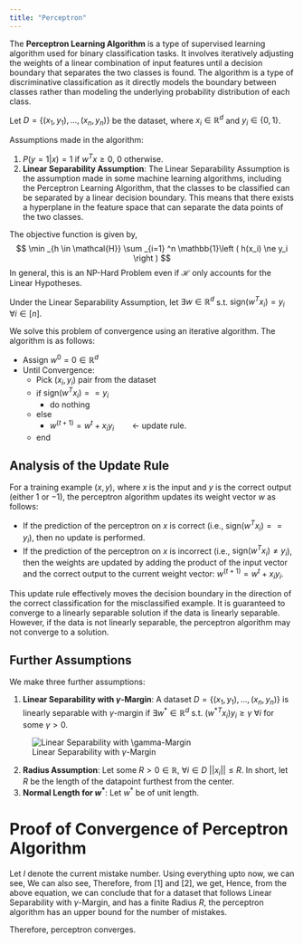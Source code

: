 ```yaml
---
title: "Perceptron"
---
```


The **Perceptron Learning Algorithm** is a type of supervised learning algorithm used for binary classification tasks. It involves iteratively adjusting the weights of a linear combination of input features until a decision boundary that separates the two classes is found. The algorithm is a type of discriminative classification as it directly models the boundary between classes rather than modeling the underlying probability distribution of each class.

Let $D=\{(x_1, y_1), \ldots, (x_n,y_n)\}$ be the dataset, where $x_i \in \mathbb{R}^d$ and $y_i \in \{0, 1\}$.

Assumptions made in the algorithm:

1. $P(y=1|x) = 1$ if $w^Tx\ge0$, $0$ otherwise.
2. **Linear Separability Assumption**: The Linear Separability Assumption is the assumption made in some machine learning algorithms, including the Perceptron Learning Algorithm, that the classes to be classified can be separated by a linear decision boundary. This means that there exists a hyperplane in the feature space that can separate the data points of the two classes.

The objective function is given by,
$$
\min _{h \in \mathcal{H}} \sum _{i=1} ^n \mathbb{1}\left ( h(x_i) \ne y_i \right )
$$
In general, this is an NP-Hard Problem even if $\mathcal{H}$ only accounts for the Linear Hypotheses.

Under the Linear Separability Assumption, let $\exists w \in \mathbb{R}^d$ s.t. $\text{sign}(w^Tx_i)=y_i$ $\forall i \in [n]$.

We solve this problem of convergence using an iterative algorithm. The algorithm is as follows:

* Assign $w^0 = 0 \in \mathbb{R}^d$
* Until Convergence:
	* Pick $(x_i, y_i)$ pair from the dataset
	* if $\text{sign}(w^Tx_i)==y_i$
		* do nothing
	* else
		* $w^{(t+1)} = w^t + x_iy_i \hspace{2em} \leftarrow$ update rule.
	* end

## Analysis of the Update Rule 
For a training example $(x, y)$, where $x$ is the input and $y$ is the correct output (either $1$ or $-1$), the perceptron algorithm updates its weight vector $w$ as follows:

* If the prediction of the perceptron on $x$ is correct (i.e., $\text{sign}(w^Tx_i)==y_i$), then no update is performed.
* If the prediction of the perceptron on $x$ is incorrect (i.e., $\text{sign}(w^Tx_i)\ne y_i$), then the weights are updated by adding the product of the input vector and the correct output to the current weight vector: $w^{(t+1)} = w^t + x_iy_i$.

This update rule effectively moves the decision boundary in the direction of the correct classification for the misclassified example. It is guaranteed to converge to a linearly separable solution if the data is linearly separable. However, if the data is not linearly separable, the perceptron algorithm may not converge to a solution.

\newpage
## Further Assumptions
We make three further assumptions:

1. **Linear Separability with $\gamma$-Margin**: A dataset $D=\{(x_1, y_1), \ldots, (x_n,y_n)\}$ is linearly separable with $\gamma$-margin if $\exists w^* \in \mathbb{R}^d$ s.t. $(w^{*T}x_i)y_i\ge\gamma$ $\forall i$ for some $\gamma>0$.

![Linear Separability with $\gamma$-Margin](../images/Linear Separability with gamma-Margin.png)

2. **Radius Assumption**: Let some $R>0 \in \mathbb{R}$, $\forall i \in D$ $||x_i||\le R$. In short, let $R$ be the length of the datapoint furthest from the center.
3. **Normal Length for $w^*$**: Let $w^*$ be of unit length.

# Proof of Convergence of Perceptron Algorithm
Let $l$ denote the current mistake number. Using everything upto now, we can see,
\begin{align*}
w^{l+1} &= w^l + xy \\
||w^{l+1}||^2&=||w^l + xy||^2 \\
&=(w^l + xy)^T(w^l + xy) \\
&=||w^l||^2 + 2(w^{lT}x)y+ ||x||^2y^2 \\
\therefore ||w^{l+1}||^2&\le ||w^l||^2 + R^2 \\
&\le (||w^{l-1}||^2 + R^2)  + R^2 \\
&\le ||w^0||^2 + lR^2 \\
\therefore ||w^{l+1}||^2&\le lR^2 \hspace{6em} \ldots[1]
\end{align*}
We can also see,
\begin{align*}
w^{l+1} &= w^l + xy \\
(w^{l+1})^Tw^* &= (w^l + xy)^Tw^* \\
&= w^{lT}w^* + (w^{*T}x)y \\
\therefore (w^{l+1})^Tw^* &\ge w^{lT}w^* + \gamma \\
&\ge (w^{l-1T}w^* + \gamma) + \gamma \\
&\ge w^{0T}w^* + l\gamma \\
\therefore (w^{l+1})^Tw^* &\ge l\gamma \\
((w^{l+1})^Tw^*)^2 &\ge l^2\gamma^2 \\
||w^{l+1}||^2||w^*||^2 &\ge l^2\gamma^2 \hspace{0.5em}\ldots\text{Using Cauchy-Schwartz}\\
\therefore ||w^{l+1}||^2 &\ge l^2\gamma^2 \hspace{6em} \ldots[2]
\end{align*}
Therefore, from $[1]$ and $[2]$, we get,
\begin{align*}
l^2\gamma^2 &\le ||w^{l+1}||^2 \le lR^2 \\
l^2\gamma^2 &\le  lR^2 \\
\therefore l &\le \frac{R^2}{\gamma^2}
\end{align*}
Hence, from the above equation, we can conclude that for a dataset that follows Linear Separability with $\gamma$-Margin, and has a finite Radius $R$, the perceptron algorithm has an upper bound for the number of mistakes.

Therefore, perceptron converges.